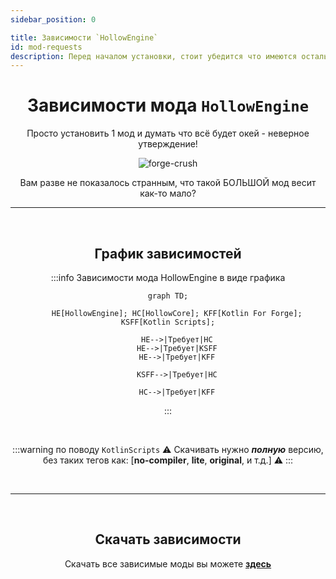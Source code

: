 ```yaml
---
sidebar_position: 0

title: Зависимости `HollowEngine`
id: mod-requests
description: Перед началом установки, стоит убедится что имеются остальные моды для корректной работы
---
```



<div align="center">

# Зависимости мода `HollowEngine`

Просто установить 1 мод и думать что всё будет окей - неверное утверждение!

<link rel="preload" as="image" href="@site/static/img/doc/titles/ForgeCrush0.webp" />
<div className="show" id="mask">

![forge-crush](@site/static/img/doc/titles/ForgeCrush0.webp "Ой. Крашнулся)")

</div>

Вам разве не показалось странным, что такой БОЛЬШОЙ мод весит как-то мало?

---

<br />

## График зависимостей

:::info Зависимости мода HollowEngine в виде графика
```mermaid
graph TD;
    
    HE[HollowEngine]; HC[HollowCore]; KFF[Kotlin For Forge]; KSFF[Kotlin Scripts];
    
    HE-->|Требует|HC
    HE-->|Требует|KSFF
    HE-->|Требует|KFF
    
    KSFF-->|Требует|HC
    
    HC-->|Требует|KFF
```
:::

<br />

:::warning по поводу `KotlinScripts`
⚠️ Скачивать нужно ***полную*** версию, без таких тегов как: [**no-compiler**, **lite**, **original**, и т.д.] ⚠️
:::

<br />

---

<br />

## Скачать зависимости

Скачать все зависимые моды вы можете [**здесь**](../../98-downloads-mods.mdx)

</div>